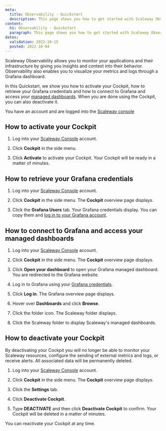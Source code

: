 ```yaml
---
meta:
  title: Observability - Quickstart
  description: This page shows you how to get started with Scaleway Observability.
content:
  h1: Observability - Quickstart
  paragraph: This page shows you how to get started with Scaleway Observability.
dates:
  validation: 2022-10-15
  posted: 2022-10-04
---
```


Scaleway Observability allows you to monitor your applications and their infrastructure by giving you insights and context into their behavior. Observability also enables you to visualize your metrics and logs through a Grafana dashboard.

In this Quickstart, we show you how to activate your Cockpit, how to retrieve your Grafana credentials and how to connect to Grafana and access your [managed dashboards](observability/cockpit/concepts/#managed-dashboards). When you are done using the Cockpit, you can also deactivate it.

<Message type="requirement">

 You have an account and are logged into the [Scaleway console](https://console.scaleway.com)

</Message>

## How to activate your Cockpit

1. Log into your [Scaleway Console](https://console.scaleway.com/) account.

2. Click **Cockpit** in the side menu.

3. Click **Activate** to activate your Cockpit. Your Cockpit will be ready in a matter of minutes.


## How to retrieve your Grafana credentials

1. Log into your [Scaleway Console](https://console.scaleway.com/) account.

2. Click **Cockpit** in the side menu. The **Cockpit** overview page displays.

3. Click the **Grafana Users** tab. Your Grafana credentials display. You can copy them and [log in to your Grafana account](/observability/cockpit/how-to/access-grafana-and-managed-dashboards/).

## How to connect to Grafana and access your managed dashboards

1. Log into your [Scaleway Console](https://console.scaleway.com/) account.

2. Click **Cockpit** in the side menu. The **Cockpit** overview page displays.

3. Click **Open your dashboard** to open your Grafana managed dashboard. You are redirected to the Grafana website.

4. Log in to Grafana using your [Grafana credentials](observability/cockpit/how-to/retrieve-grafana-credentials/).

5. Click **Log in**. The Grafana overview page displays.

6. Hover over **Dashboards** and click **Browse**.

    <Lightbox src="scaleway_garafna_browse.webp" alt="" />

7. Click the folder icon. The Scaleway folder displays.

8. Click the Scaleway folder to display Scaleway's managed dashboards.

## How to deactivate your Cockpit

<Message type="important">

 By deactivating your Cockpit you will no longer be able to monitor your Scaleway resources, configure the sending of external metrics and logs, or receive alerts. All associated data will be permanently deleted.

</Message>

1. Log into your [Scaleway Console](https://console.scaleway.com/) account.

2. Click **Cockpit** in the side menu. The **Cockpit** overview page displays.

3. Click the **Settings** tab.

4. Click **Deactivate Cockpit**.

5. Type **DEACTIVATE** and then click **Deactivate Cockpit** to confirm. Your Cockpit will be deleted in a matter of minutes.

<Message type="note">

 You can reactivate your Cockpit at any time.

</Message>

